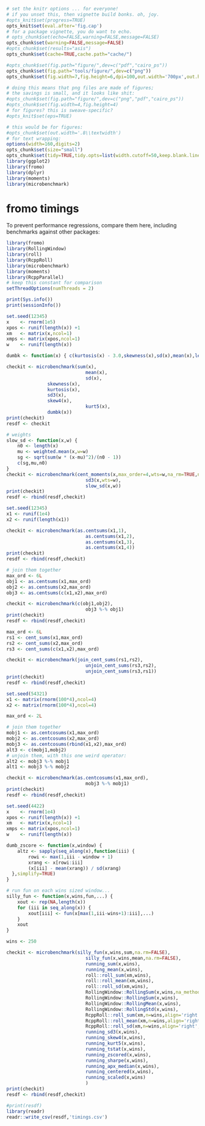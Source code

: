 ```r
# set the knitr options ... for everyone!
# if you unset this, then vignette build bonks. oh, joy.
#opts_knit$set(progress=TRUE)
opts_knit$set(eval.after='fig.cap')
# for a package vignette, you do want to echo.
# opts_chunk$set(echo=FALSE,warning=FALSE,message=FALSE)
opts_chunk$set(warning=FALSE,message=FALSE)
#opts_chunk$set(results="asis")
opts_chunk$set(cache=TRUE,cache.path="cache/")

#opts_chunk$set(fig.path="figure/",dev=c("pdf","cairo_ps"))
opts_chunk$set(fig.path="tools/figure/",dev=c("png"))
opts_chunk$set(fig.width=7,fig.height=6,dpi=100,out.width='700px',out.height='600px')

# doing this means that png files are made of figures;
# the savings is small, and it looks like shit:
#opts_chunk$set(fig.path="figure/",dev=c("png","pdf","cairo_ps"))
#opts_chunk$set(fig.width=4,fig.height=4)
# for figures? this is sweave-specific?
#opts_knit$set(eps=TRUE)

# this would be for figures:
#opts_chunk$set(out.width='.8\\textwidth')
# for text wrapping:
options(width=160,digits=2)
opts_chunk$set(size="small")
opts_chunk$set(tidy=TRUE,tidy.opts=list(width.cutoff=50,keep.blank.line=TRUE))
library(ggplot2)
library(fromo)
library(dplyr)
library(moments)
library(microbenchmark)
```

# fromo timings

To prevent performance regressions, compare them here, including benchmarks
against other packages:


```r
library(fromo)
library(RollingWindow)
library(roll)
library(RcppRoll)
library(microbenchmark)
library(moments)
library(RcppParallel)
# keep this constant for comparison
setThreadOptions(numThreads = 2)

print(Sys.info())
print(sessionInfo())

set.seed(12345)
x    <- rnorm(1e5)
xpos <- runif(length(x)) +1
xm   <- matrix(x,ncol=1)
xmps <- matrix(xpos,ncol=1)
w    <- runif(length(x))

dumbk <- function(x) { c(kurtosis(x) - 3.0,skewness(x),sd(x),mean(x),length(x)) }

checkit <- microbenchmark(sum(x),
							 mean(x),
							 sd(x),
               skewness(x),
               kurtosis(x),
               sd3(x), 
               skew4(x),
							 kurt5(x),
               dumbk(x))
print(checkit)
resdf <- checkit

```

```r
# weights
slow_sd <- function(x,w) {
	n0 <- length(x)
	mu <- weighted.mean(x,w=w)
	sg <- sqrt(sum(w * (x-mu)^2)/(n0 - 1))
	c(sg,mu,n0)
}
checkit <- microbenchmark(cent_moments(x,max_order=4,wts=w,na_rm=TRUE,normalize_wts=FALSE),
							 sd3(x,wts=w), 
							 slow_sd(x,w))
print(checkit)
resdf <- rbind(resdf,checkit)
```

```r
set.seed(12345)
x1 <- runif(1e4)
x2 <- runif(length(x1))

checkit <- microbenchmark(as.centsums(x1,1),
							 as.centsums(x1,2),
							 as.centsums(x1,3),
							 as.centsums(x1,4))
print(checkit)
resdf <- rbind(resdf,checkit)

# join them together
max_ord <- 6L
obj1 <- as.centsums(x1,max_ord)
obj2 <- as.centsums(x2,max_ord)
obj3 <- as.centsums(c(x1,x2),max_ord)

checkit <- microbenchmark(c(obj1,obj2),
							 obj3 %-% obj1)
print(checkit)
resdf <- rbind(resdf,checkit)

max_ord <- 6L
rs1 <- cent_sums(x1,max_ord)
rs2 <- cent_sums(x2,max_ord)
rs3 <- cent_sums(c(x1,x2),max_ord)

checkit <- microbenchmark(join_cent_sums(rs1,rs2),
							 unjoin_cent_sums(rs3,rs2),
							 unjoin_cent_sums(rs3,rs1))
print(checkit)
resdf <- rbind(resdf,checkit)

```

```r
set.seed(54321)
x1 <- matrix(rnorm(100*4),ncol=4)
x2 <- matrix(rnorm(100*4),ncol=4)

max_ord <- 2L

# join them together
mobj1 <- as.centcosums(x1,max_ord)
mobj2 <- as.centcosums(x2,max_ord)
mobj3 <- as.centcosums(rbind(x1,x2),max_ord)
alt3 <- c(mobj1,mobj2)
# unjoin them, with this one weird operator:
alt2 <- mobj3 %-% mobj1
alt1 <- mobj3 %-% mobj2

checkit <- microbenchmark(as.centcosums(x1,max_ord),
							 mobj3 %-% mobj1)
print(checkit)
resdf <- rbind(resdf,checkit)

```

```r
set.seed(4422)
x    <- rnorm(1e4)
xpos <- runif(length(x)) +1
xm   <- matrix(x,ncol=1)
xmps <- matrix(xpos,ncol=1)
w    <- runif(length(x))

dumb_zscore <- function(x,window) {
	altz <- sapply(seq_along(x),function(iii) { 
		rowi <- max(1,iii - window + 1)
		xrang <- x[rowi:iii]
		(x[iii] - mean(xrang)) / sd(xrang)
  },simplify=TRUE)
}

# run fun on each wins sized window...
silly_fun <- function(x,wins,fun,...) {
	xout <- rep(NA,length(x))
	for (iii in seq_along(x)) {
		xout[iii] <- fun(x[max(1,iii-wins+1):iii],...)
	}
	xout
}

wins <- 250

checkit <- microbenchmark(silly_fun(x,wins,sum,na.rm=FALSE),
							 silly_fun(x,wins,mean,na.rm=FALSE),
							 running_sum(x,wins),
							 running_mean(x,wins),
							 roll::roll_sum(xm,wins),
							 roll::roll_mean(xm,wins),
							 roll::roll_sd(xm,wins),
							 RollingWindow::RollingSum(x,wins,na_method='ignore'),
							 RollingWindow::RollingSum(x,wins),
							 RollingWindow::RollingMean(x,wins),
							 RollingWindow::RollingStd(x,wins),
							 RcppRoll::roll_sum(xm,n=wins,align='right',fill=NA),
							 RcppRoll::roll_mean(xm,n=wins,align='right',fill=NA),
							 RcppRoll::roll_sd(xm,n=wins,align='right',fill=NA),
							 running_sd3(x,wins),
							 running_skew4(x,wins),
							 running_kurt5(x,wins),
							 running_tstat(x,wins),
							 running_zscored(x,wins),
							 running_sharpe(x,wins),
							 running_apx_median(x,wins),
							 running_centered(x,wins),
							 running_scaled(x,wins)
							 )
print(checkit)
resdf <- rbind(resdf,checkit)
```

```r
#print(resdf)
library(readr)
readr::write_csv(resdf,'timings.csv')
```

